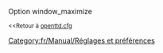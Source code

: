 {{fr/Amorce}}
Option window_maximize

<small><<Retour à [[fr/Archive/Manual/Settings/Openttd.cfg|openttd.cfg]]</small>
[[Category:fr/Manual/Réglages et préférences]]